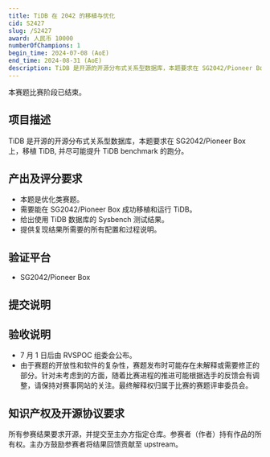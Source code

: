 ```yaml
---
title: TiDB 在 2042 的移植与优化
cid: S2427
slug: /S2427
award: 人民币 10000
numberOfChampions: 1
begin_time: 2024-07-08 (AoE)
end_time: 2024-08-31 (AoE)
description: TiDB 是开源的开源分布式关系型数据库，本题要求在 SG2042/Pioneer Box 上，移植 TiDB, 并尽可能提升 TiDB benchmark 的跑分。
---
```



<ChallengesMetaInDoc />


<AdmonitionTypeNote>
本赛题比赛阶段已结束。
</AdmonitionTypeNote>

## 项目描述

TiDB 是开源的开源分布式关系型数据库，本题要求在 SG2042/Pioneer Box 上，移植 TiDB, 并尽可能提升 TiDB benchmark 的跑分。

## 产出及评分要求

- 本题是优化类赛题。
- 需要能在 SG2042/Pioneer Box 成功移植和运行 TiDB。
- 给出使用 TiDB 数据库的 Sysbench 测试结果。
- 提供复现结果所需要的所有配置和过程说明。

## 验证平台

- SG2042/Pioneer Box

## 提交说明


<Req submissionRepoUrl="https://github.com/rv2036/rvspoc-S2427-tidb" deadline="2024 年 8 月 31 日 (AoE)" />

## 验收说明

- 7 月 1 日后由 RVSPOC 组委会公布。
- 由于赛题的开放性和软件的复杂性，赛题发布时可能存在未解释或需要修正的部分。针对未考虑到的方面，随着比赛进程的推进可能根据选手的反馈会有调整，请保持对赛事网站的关注。最终解释权归属于比赛的赛题评审委员会。

## 知识产权及开源协议要求

所有参赛结果要求开源，并提交至主办方指定仓库。参赛者（作者）持有作品的所有权。主办方鼓励参赛者将结果回馈贡献至 upstream。
